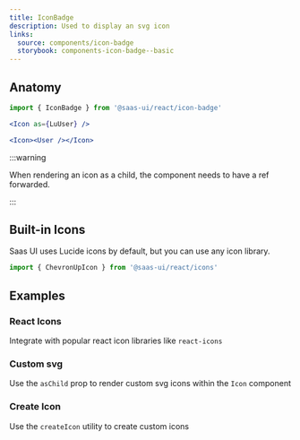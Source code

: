 ```yaml
---
title: IconBadge
description: Used to display an svg icon
links:
  source: components/icon-badge
  storybook: components-icon-badge--basic
---
```


<ExampleTabs name="icon-basic" />

## Anatomy

```jsx
import { IconBadge } from '@saas-ui/react/icon-badge'
```

```jsx
<Icon as={LuUser} />

<Icon><User /></Icon>
```

:::warning

When rendering an icon as a child, the component needs to have a ref forwarded.

:::

## Built-in Icons

Saas UI uses Lucide icons by default, but you can use any icon library.

```jsx
import { ChevronUpIcon } from '@saas-ui/react/icons'
```

## Examples

### React Icons

Integrate with popular react icon libraries like `react-icons`

<ExampleTabs name="icon-with-react-icon" />

### Custom svg

Use the `asChild` prop to render custom svg icons within the `Icon` component

<ExampleTabs name="icon-with-custom-svg" />

### Create Icon

Use the `createIcon` utility to create custom icons

<ExampleTabs name="icon-with-create-icon" />
